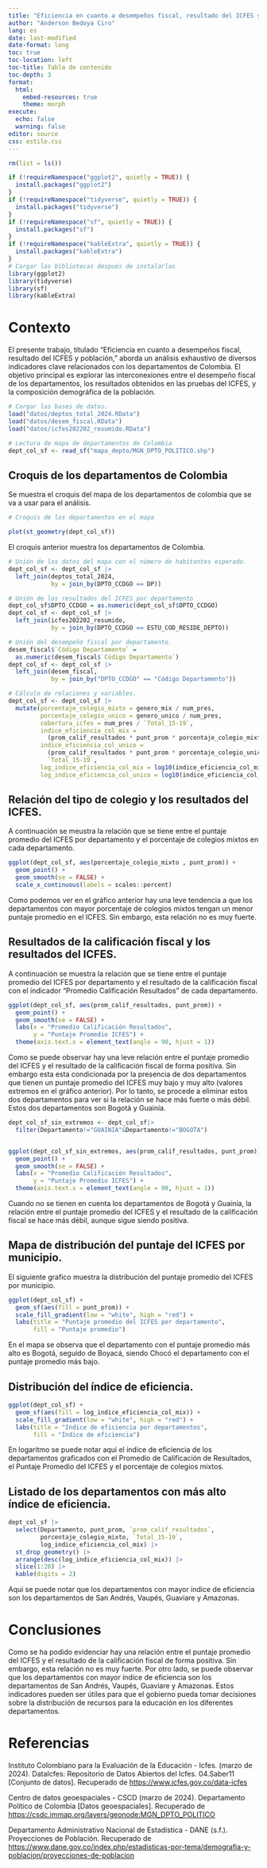 ```yaml
---
title: "Eficiencia en cuanto a desempeños fiscal, resultado del ICFES y población"
author: "Anderson Bedoya Ciro"
lang: es
date: last-modified
date-format: long
toc: true
toc-location: left
toc-title: Tabla de contenido
toc-depth: 3
format: 
  html:
    embed-resources: true
    theme: morph
execute:
  echo: false
  warning: false
editor: source
css: estilo.css
---
```


```r
rm(list = ls())
```

```r
if (!requireNamespace("ggplot2", quietly = TRUE)) {
  install.packages("ggplot2")
}
if (!requireNamespace("tidyverse", quietly = TRUE)) {
  install.packages("tidyverse")
}
if (!requireNamespace("sf", quietly = TRUE)) {
  install.packages("sf")
}
if (!requireNamespace("kableExtra", quietly = TRUE)) {
  install.packages("kableExtra")
}
# Cargar las bibliotecas después de instalarlas
library(ggplot2)
library(tidyverse)
library(sf)
library(kableExtra)
```

# Contexto

El presente trabajo, titulado "Eficiencia en cuanto a desempeños fiscal, resultado del ICFES y población," aborda un análisis exhaustivo de diversos indicadores clave relacionados con los departamentos de Colombia. El objetivo principal es explorar las interconexiones entre el desempeño fiscal de los departamentos, los resultados obtenidos en las pruebas del ICFES, y la composición demográfica de la población.

```r
# Cargar las bases de datos.
load("datos/deptos_total_2024.RData")
load("datos/desem_fiscal.RData")
load("datos/icfes202202_resumido.RData")
```

```r
# Lectura de mapa de departamentos de Colombia
dept_col_sf <- read_sf("mapa_depto/MGN_DPTO_POLITICO.shp")
```

## Croquis de los departamentos de Colombia

Se muestra el croquis del mapa de los departamentos de colombia que se va a usar para el análisis.

```r
# Croquis de los departamentos en el mapa

plot(st_geometry(dept_col_sf))
```

El croquis anterior muestra los departamentos de Colombia.

```r
# Unión de los datos del mapa con el número de habitantes esperado.
dept_col_sf <- dept_col_sf |> 
  left_join(deptos_total_2024, 
            by = join_by(DPTO_CCDGO == DP))
```

```r
# Unión de los resultados del ICFES por departamento
dept_col_sf$DPTO_CCDGO = as.numeric(dept_col_sf$DPTO_CCDGO)
dept_col_sf <- dept_col_sf |> 
  left_join(icfes202202_resumido,
            by = join_by(DPTO_CCDGO == ESTU_COD_RESIDE_DEPTO))
```

```r
# Unión del desempeño fiscal por departamento.
desem_fiscal$`Código Departamento` = 
  as.numeric(desem_fiscal$`Código Departamento`)
dept_col_sf <- dept_col_sf |> 
  left_join(desem_fiscal, 
            by = join_by("DPTO_CCDGO" == "Código Departamento"))
```

```r
# Cálculo de relaciones y variables. 
dept_col_sf <- dept_col_sf |> 
  mutate(porcentaje_colegio_mixto = genero_mix / num_pres,
         porcentaje_colegio_unico = genero_unico / num_pres,
         cobertura_icfes = num_pres / `Total_15-19`,
         indice_eficiencia_col_mix = 
           (prom_calif_resultados * punt_prom * porcentaje_colegio_mixto) / `Total_15-19`,
         indice_eficiencia_col_unico = 
           (prom_calif_resultados * punt_prom * porcentaje_colegio_unico) / 
           `Total_15-19`,
         log_indice_eficiencia_col_mix = log10(indice_eficiencia_col_mix),
         log_indice_eficiencia_col_unico = log10(indice_eficiencia_col_unico))
```

## Relación del tipo de colegio y los resultados del ICFES.

A continuación se meustra la relación que se tiene entre el puntaje promedio del ICFES por departamento y el porcentaje de colegios mixtos en cada departamento.

```r
ggplot(dept_col_sf, aes(porcentaje_colegio_mixto , punt_prom)) +
  geom_point() +
  geom_smooth(se = FALSE) +
  scale_x_continuous(labels = scales::percent)

```

Como podemos ver en el gráfico anterior hay una leve tendencia a que los departamentos con mayor porcentaje de colegios mixtos tengan un menor puntaje promedio en el ICFES. Sin embargo, esta relación no es muy fuerte.

## Resultados de la calificación fiscal y los resultados del ICFES.

A continuación se muestra la relación que se tiene entre el puntaje promedio del ICFES por departamento y el resultado de la calificación fiscal con el indicador "Promedio Calificación Resultados" de cada departamento.

```r
ggplot(dept_col_sf, aes(prom_calif_resultados, punt_prom)) +
  geom_point() +
  geom_smooth(se = FALSE) +
  labs(x = "Promedio Calificación Resultados",
       y = "Puntaje Promedio ICFES") +
  theme(axis.text.x = element_text(angle = 90, hjust = 1))
```

Como se puede observar hay una leve relación entre el puntaje promedio del ICFES y el resultado de la calificación fiscal de forma positiva. Sin embargo esta esta condicionada por la presencia de dos departamentos que tienen un puntaje promedio del ICFES muy bajo y muy alto (valores extremos en el gráfico anterior). Por lo tanto, se procede a eliminar estos dos departamentos para ver si la relación se hace más fuerte o más débil. Estos dos departamentos son Bogotá y Guainía.

```r
dept_col_sf_sin_extremos <- dept_col_sf|>
  filter(Departamento!="GUAINIA"&Departamento!="BOGOTA")


ggplot(dept_col_sf_sin_extremos, aes(prom_calif_resultados, punt_prom)) +
  geom_point() +
  geom_smooth(se = FALSE) +
  labs(x = "Promedio Calificación Resultados",
       y = "Puntaje Promedio ICFES") +
  theme(axis.text.x = element_text(angle = 90, hjust = 1))
```

Cuando no se tienen en cuenta los departamentos de Bogotá y Guainía, la relación entre el puntaje promedio del ICFES y el resultado de la calificación fiscal se hace más débil, aunque sigue siendo positiva.

## Mapa de distribución del puntaje del ICFES por municipio.

El siguiente grafico muestra la distribución del puntaje promedio del ICFES por municipio.

```r
ggplot(dept_col_sf) +
  geom_sf(aes(fill = punt_prom)) + 
  scale_fill_gradient(low = "white", high = "red") +
  labs(title = "Puntaje promedio del ICFES por departamento",
       fill = "Puntaje promedio")

```

En el mapa se observa que el departamento con el puntaje promedio más alto es Bogotá, seguido de Boyacá, siendo Chocó el departamento con el puntaje promedio más bajo.

## Distribución del índice de eficiencia.

```r

ggplot(dept_col_sf) +
  geom_sf(aes(fill = log_indice_eficiencia_col_mix)) +
  scale_fill_gradient(low = "white", high = "red") + 
  labs(title = "Indice de eficiencia por departamentos",
       fill = "Índice de eficiencia")


```

En logaritmo se puede notar aquí el indice de eficiencia de los departamentos graficados con el Promedio de Calificación de Resultados, el Puntaje Promedio del ICFES y el porcentaje de colegios mixtos.

## Listado de los departamentos con más alto índice de eficiencia.

```r
dept_col_sf |> 
  select(Departamento, punt_prom, `prom_calif_resultados`,
         porcentaje_colegio_mixto, `Total_15-19`,
         log_indice_eficiencia_col_mix) |> 
  st_drop_geometry() |> 
  arrange(desc(log_indice_eficiencia_col_mix)) |> 
  slice(1:20) |> 
  kable(digits = 2)


```

Aquí se puede notar que los departamentos con mayor índice de eficiencia son los departamentos de San Andrés, Vaupés, Guaviare y Amazonas.

# Conclusiones

Como se ha podido evidenciar hay una relación entre el puntaje promedio del ICFES y el resultado de la calificación fiscal de forma positiva. Sin embargo, esta relación no es muy fuerte. Por otro lado, se puede observar que los departamentos con mayor índice de eficiencia son los departamentos de San Andrés, Vaupés, Guaviare y Amazonas. Estos indicadores pueden ser útiles para que el gobierno pueda tomar decisiones sobre la distribución de recursos para la educación en los diferentes departamentos.

# Referencias

Instituto Colombiano para la Evaluación de la Educación - Icfes. (marzo de 2024). DataIcfes: Repositorio de Datos Abiertos del Icfes. 04.Saber11 \[Conjunto de datos\]. Recuperado de <https://www.icfes.gov.co/data-icfes>

Centro de datos geoespaciales - CSCD (marzo de 2024). Departamento Político de Colombia \[Datos geoespaciales\]. Recuperado de <https://csdc.immap.org/layers/geonode:MGN_DPTO_POLITICO>

Departamento Administrativo Nacional de Estadística - DANE (s.f.). Proyecciones de Población. Recuperado de <https://www.dane.gov.co/index.php/estadisticas-por-tema/demografia-y-poblacion/proyecciones-de-poblacion>
